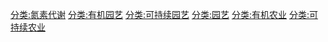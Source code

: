 [[分类:氮素代谢|分类:氮素代谢]]
[[分类:有机园艺|分类:有机园艺]]
[[分类:可持续园艺|分类:可持续园艺]]
[[分类:园艺|分类:园艺]]
[[分类:有机农业|分类:有机农业]]
[[分类:可持续农业|分类:可持续农业]]